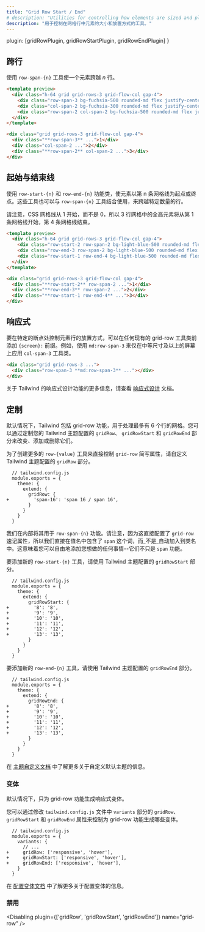 ```yaml
---
title: "Grid Row Start / End"
# description: "Utilities for controlling how elements are sized and placed across grid rows."
description: "用于控制在网格行中元素的大小和放置方式的工具。"
---
```



  plugin: [gridRowPlugin, gridRowStartPlugin, gridRowEndPlugin]
}

<!-- ## Spanning rows -->
## 跨行

<!-- Use the `row-span-{n}` utilities to make an element span _n_ rows. -->
使用 `row-span-{n}` 工具使一个元素跨越 _n_ 行。

```html fuchsia
<template preview>
  <div class="h-64 grid grid-rows-3 grid-flow-col gap-4">
    <div class="row-span-3 bg-fuchsia-500 rounded-md flex justify-center items-center text-white text-2xl font-extrabold">1</div>
    <div class="col-span-2 bg-fuchsia-300 rounded-md flex justify-center items-center text-white text-2xl font-extrabold">2</div>
    <div class="row-span-2 col-span-2 bg-fuchsia-500 rounded-md flex justify-center items-center text-white text-2xl font-extrabold">3</div>
  </div>
</template>

<div class="grid grid-rows-3 grid-flow-col gap-4">
  <div class="**row-span-3** ...">1</div>
  <div class="col-span-2 ...">2</div>
  <div class="**row-span-2** col-span-2 ...">3</div>
</div>
```

<!-- ## Starting and ending lines -->
## 起始与结束线

<!-- Use the `row-start-{n}` and `row-end-{n}` utilities to make an element start or end at the _nth_ grid line. These can also be combined with the `row-span-{n}` utilities to span a specific number of rows. -->
使用 `row-start-{n}` 和 `row-end-{n}` 功能类，使元素以第 n 条网格线为起点或终点。这些工具也可以与 `row-span-{n}` 工具结合使用，来跨越特定数量的行。

<!-- Note that CSS grid lines start at 1, not 0, so a full-height element in a 3-row grid would start at line 1 and end at line 4. -->
请注意，CSS 网格线从 1 开始，而不是 0，所以 3 行网格中的全高元素将从第 1 条网格线开始，第 4 条网格线结束。

```html lightBlue
<template preview>
  <div class="h-64 grid grid-rows-3 grid-flow-col gap-4">
    <div class="row-start-2 row-span-2 bg-light-blue-500 rounded-md flex justify-center items-center text-white text-2xl font-extrabold">1</div>
    <div class="row-end-3 row-span-2 bg-light-blue-500 rounded-md flex justify-center items-center text-white text-2xl font-extrabold">2</div>
    <div class="row-start-1 row-end-4 bg-light-blue-500 rounded-md flex justify-center items-center text-white text-2xl font-extrabold">3</div>
  </div>
</template>

<div class="grid grid-rows-3 grid-flow-col gap-4">
  <div class="**row-start-2** row-span-2 ...">1</div>
  <div class="**row-end-3** row-span-2 ...">2</div>
  <div class="**row-start-1 row-end-4** ...">3</div>
</div>
```

<!-- ## Responsive -->
## 响应式

<!-- To control the row placement of an element at a specific breakpoint, add a `{screen}:` prefix to any existing grid-row utility. For example, use `md:row-span-3` to apply the `row-span-3` utility at only medium screen sizes and above. -->
要在特定的断点处控制元素行的放置方式，可以在任何现有的 grid-row 工具类前添加 `{screen}:` 前缀。例如，使用 `md:row-span-3` 来仅在中等尺寸及以上的屏幕上应用 `col-span-3` 工具类。

```html
<div class="grid grid-rows-3 ...">
  <div class="row-span-3 **md:row-span-3** ..."></div>
</div>
```

<!-- For more information about Tailwind's responsive design features, check out the [Responsive Design](/docs/responsive-design) documentation. -->
关于 Tailwind 的响应式设计功能的更多信息，请查看 [响应式设计](/docs/responsive-design) 文档。

<!-- ## Customizing -->
## 定制

<!-- By default Tailwind includes grid-row utilities for working with grids with up to 6 explicit rows. You change, add, or remove these by customizing the `gridRow`, `gridRowStart`, and `gridRowEnd` sections of your Tailwind theme config. -->
默认情况下，Tailwind 包括 grid-row 功能，用于处理最多有 6 个行的网格。您可以通过定制您的 Tailwind 主题配置的 `gridRow`、 `gridRowStart` 和 `gridRowEnd` 部分来改变、添加或删除它们。

<!-- For creating more `row-{value}` utilities that control the `grid-row` shorthand property directly, customize the `gridRow` section of your Tailwind theme config: -->
为了创建更多的 `row-{value}` 工具来直接控制 `grid-row` 简写属性，请自定义 Tailwind 主题配置的 `gridRow` 部分。

```diff-js
  // tailwind.config.js
  module.exports = {
    theme: {
      extend: {
        gridRow: {
+         'span-16': 'span 16 / span 16',
        }
      }
    }
  }
```

<!-- We use this internally for our `row-span-{n}` utilities. Note that since this configures the `grid-row` shorthand property directly, we include the word `span` directly in the value name, it's _not_ baked into the class name automatically. That means you are free to add entries that do whatever you want here — they don't just have to be `span` utilities. -->
我们在内部将其用于 `row-span-{n}` 功能。请注意，因为这直接配置了 `grid-row` 速记属性，所以我们直接在值名中包含了 `span` 这个词，而_不是_自动加入到类名中。这意味着您可以自由地添加您想做的任何事情--它们不只是 `span` 功能。

<!-- To add new `row-start-{n}` utilities, use the `gridRowStart` section of your Tailwind theme config: -->
要添加新的  `row-start-{n}` 工具，请使用 Tailwind 主题配置的 `gridRowStart` 部分。

```diff-js
  // tailwind.config.js
  module.exports = {
    theme: {
      extend: {
        gridRowStart: {
+         '8': '8',
+         '9': '9',
+         '10': '10',
+         '11': '11',
+         '12': '12',
+         '13': '13',
        }
      }
    }
  }
```

<!-- To add new `row-end-{n}` utilities, use the `gridRowEnd` section of your Tailwind theme config: -->
要添加新的  `row-end-{n}` 工具，请使用 Tailwind 主题配置的 `gridRowEnd` 部分。

```diff-js
  // tailwind.config.js
  module.exports = {
    theme: {
      extend: {
        gridRowEnd: {
+         '8': '8',
+         '9': '9',
+         '10': '10',
+         '11': '11',
+         '12': '12',
+         '13': '13',
        }
      }
    }
  }
```

<!-- Learn more about customizing the default theme in the [theme customization documentation](/docs/theme#customizing-the-default-theme). -->
在 [主题自定义文档](/docs/theme#customizing-the-default-theme) 中了解更多关于自定义默认主题的信息。

<!-- ### Variants -->
### 变体

<!-- By default, only responsive variants are generated for grid-row utilities. -->
默认情况下，只为 grid-row 功能生成响应式变体。

<!-- You can control which variants are generated for the grid-row utilities by modifying the `gridRow`, `gridRowStart`, and `gridRowEnd` properties in the `variants` section of your `tailwind.config.js` file. -->
您可以通过修改 `tailwind.config.js` 文件中 `variants` 部分的 `gridRow`、`gridRowStart` 和 `gridRowEnd` 属性来控制为 grid-row 功能生成哪些变体。

```diff-js
  // tailwind.config.js
  module.exports = {
    variants: {
      // ...
+     gridRow: ['responsive', 'hover'],
+     gridRowStart: ['responsive', 'hover'],
+     gridRowEnd: ['responsive', 'hover'],
    }
  }
```

<!-- Learn more about configuring variants in the [configuring variants documentation](/docs/configuring-variants/). -->
在 [配置变体文档](/docs/configuring-variants/) 中了解更多关于配置变体的信息。

### 禁用

<Disabling plugin={['gridRow', 'gridRowStart', 'gridRowEnd']} name="grid-row" />
